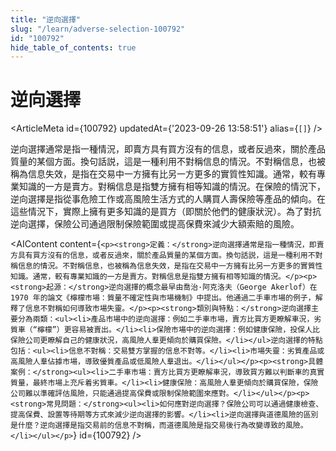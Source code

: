 ```yaml
---
title: "逆向選擇"
slug: "/learn/adverse-selection-100792"
id: "100792"
hide_table_of_contents: true
---
```



# 逆向選擇

<ArticleMeta id={100792} updatedAt={'2023-09-26 13:58:51'} alias={`[]`} />
<div className='border-solid border-b border-t-0 my-4 border-[var(--ifm-color-gray-300)]' />

逆向選擇通常是指一種情況，即賣方具有買方沒有的信息，或者反過來，關於產品質量的某個方面。換句話説，這是一種利用不對稱信息的情況。不對稱信息，也被稱為信息失效，是指在交易中一方擁有比另一方更多的實質性知識。通常，較有專業知識的一方是賣方。對稱信息是指雙方擁有相等知識的情況。在保險的情況下，逆向選擇是指從事危險工作或高風險生活方式的人購買人壽保險等產品的傾向。在這些情況下，實際上擁有更多知識的是買方（即關於他們的健康狀況）。為了對抗逆向選擇，保險公司通過限制保險範圍或提高保費來減少大額索賠的風險。

<AIContent content={`<p><strong>定義：</strong>逆向選擇通常是指一種情況，即賣方具有買方沒有的信息，或者反過來，關於產品質量的某個方面。換句話説，這是一種利用不對稱信息的情況。不對稱信息，也被稱為信息失效，是指在交易中一方擁有比另一方更多的實質性知識。通常，較有專業知識的一方是賣方。對稱信息是指雙方擁有相等知識的情況。</p><p><strong>起源：</strong>逆向選擇的概念最早由喬治·阿克洛夫（George Akerlof）在 1970 年的論文《檸檬市場：質量不確定性與市場機制》中提出。他通過二手車市場的例子，解釋了信息不對稱如何導致市場失靈。</p><p><strong>類別與特點：</strong>逆向選擇主要分為兩類：<ul><li>產品市場中的逆向選擇：例如二手車市場，賣方比買方更瞭解車況，劣質車（“檸檬”）更容易被賣出。</li><li>保險市場中的逆向選擇：例如健康保險，投保人比保險公司更瞭解自己的健康狀況，高風險人羣更傾向於購買保險。</li></ul>逆向選擇的特點包括：<ul><li>信息不對稱：交易雙方掌握的信息不對等。</li><li>市場失靈：劣質產品或高風險人羣佔據市場，導致優質產品或低風險人羣退出。</li></ul></p><p><strong>具體案例：</strong><ul><li>二手車市場：賣方比買方更瞭解車況，導致買方難以判斷車的真實質量，最終市場上充斥着劣質車。</li><li>健康保險：高風險人羣更傾向於購買保險，保險公司難以準確評估風險，只能通過提高保費或限制保險範圍來應對。</li></ul></p><p><strong>常見問題：</strong><ul><li>如何應對逆向選擇？保險公司可以通過健康檢查、提高保費、設置等待期等方式來減少逆向選擇的影響。</li><li>逆向選擇與道德風險的區別是什麼？逆向選擇是指交易前的信息不對稱，而道德風險是指交易後行為改變導致的風險。</li></ul></p>`} id={100792} />
